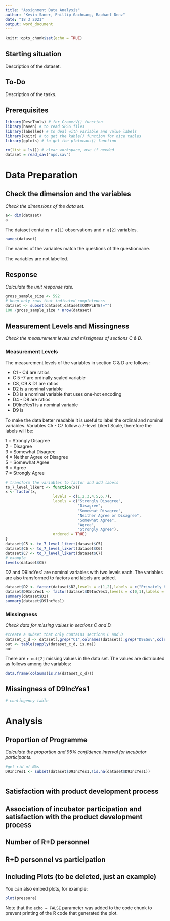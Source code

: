 ---
title: "Assignment Data Analysis"
author: "Kevin Saner, Phillip Gachnang, Raphael Denz"
date: "18 3 2021"
output: word_document
---

```{r setup, include=FALSE}
knitr::opts_chunk$set(echo = TRUE)
```

## Starting situation
Description of the dataset.

## To-Do
Description of the tasks.

## Prerequisites
```{r, message=FALSE,warning=FALSE}
library(DescTools) # for CramerV() function
library(haven) # to read SPSS files
library(labelled) # to deal with variable and value labels
library(knitr) # to get the kable() function for nice tables
library(gplots) # to get the plotmeans() function
```


```{r message=FALSE, warning=FALSE, include=FALSE}
rm(list = ls()) # clear workspace, use if needed
dataset = read_sav("npd.sav")

```

# Data Preparation

## Check the dimension and the variables

*Check the dimensions of the data set.*

```{r}
a<- dim(dataset)
a

```

The dataset contains `r a[1]` observations and `r a[2]` variables.

```{r}
names(dataset)
```
The names of the variables match the questions of the questionnaire.

The variables are not labelled.

## Response

*Calculate the unit response rate.*

```{r}
gross_sample_size <- 592
# keep only rows that indicated completeness
dataset <- subset(dataset,dataset$COMPLETE!="")
100 /gross_sample_size * nrow(dataset)

```


## Measurement Levels and Missingness

*Check the measurement levels and missigness of sections C & D.*

### Measurement Levels

The measurement levels of the variables in section C & D are follows:

* C1 - C4 are ratios
* C 5 -7 are ordinally scaled variable
* C8, C9 & D1 are ratios
* D2 is a nominal variable
* D3 is a nominal variable that uses one-hot encoding
* D4 - D8 are ratios
* D9IncYes1 is a nominal variable
* D9 is 

To make the data better readable it is useful to label the ordinal and nominal variables. 
Variables C5 - C7 follow a 7-level Likert Scale, therefore the labels will be:  

1 = Strongly Disagree  
2 = Disagree  
3 = Somewhat Disagree  
4 = Neither Agree or Disagree  
5 = Somewhat Agree  
6 = Agree  
7 = Strongly Agree

```{r}
# transform the variables to factor and add labels
to_7_level_likert <- function(x){
x <- factor(x,
                     levels = c(1,2,3,4,5,6,7), 
                     labels = c("Strongly Disagree",
                                "Disagree",
                                "Somewhat Disagree",
                                "Neither Agree or Disagree",
                                "Somewhat Agree",
                                "Agree",
                                "Strongly Agree"),
                     ordered = TRUE)
}
dataset$C5 <- to_7_level_likert(dataset$C5)
dataset$C6 <- to_7_level_likert(dataset$C6)
dataset$C7 <- to_7_level_likert(dataset$C7)
# example
levels(dataset$C5)

```
D2 and D9IncYes1 are nominal variables with two levels each. The variables are also transformed to factors and labels are added.
```{r}
dataset$D2 <- factor(dataset$D2,levels = c(1,2),labels = c("Privately held","Publicly Traded"),ordered = FALSE)
dataset$D9IncYes1 <- factor(dataset$D9IncYes1,levels = c(0,1),labels = c("No","Yes"),ordered = FALSE)
summary(dataset$D2)
summary(dataset$D9IncYes1)

```

### Missingness

*Check data for missing values in sections C and D.*

```{r}
#create a subset that only contains sections C and D
dataset_c_d <- dataset[,grep("C1",colnames(dataset)):grep("D9EGov",colnames(dataset))]
out <- table(sapply(dataset_c_d, is.na))
out

```
There are `r out[2]`  missing values in the data set. The values are distributed as follows among the variables:

```{r}
data.frame(colSums(is.na(dataset_c_d)))
```


 

## Missingness of D9IncYes1

```{r}
# contingency table


```


# Analysis

## Proportion of Programme 

*Calculate the proportion and 95% confidence interval for incubator participants.*

```{r}
#get rid of NAs
D9IncYes1 <- subset(dataset$D9IncYes1,!is.na(dataset$D9IncYes1))



```


## Satisfaction with product development process

## Association of incubator participation and satisfaction with the product development process

## Number of R+D personnel

## R+D personnel vs participation

## Including Plots (to be deleted, just an example)

You can also embed plots, for example:

```{r pressure, echo=FALSE}
plot(pressure)
```

Note that the `echo = FALSE` parameter was added to the code chunk to prevent printing of the R code that generated the plot.
